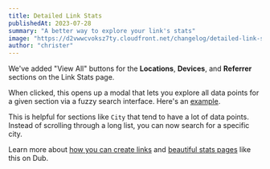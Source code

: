 ```yaml
---
title: Detailed Link Stats
publishedAt: 2023-07-28
summary: "A better way to explore your link's stats"
image: "https://d2vwwcvoksz7ty.cloudfront.net/changelog/detailed-link-stats.png"
author: "christer"
---
```


We've added "View All" buttons for the **Locations**, **Devices**, and **Referrer** sections on the Link Stats page.

When clicked, this opens up a modal that lets you explore all data points for a given section via a fuzzy search interface. Here's an [example](https://dub.co/stats/github).

This is helpful for sections like `City` that tend to have a lot of data points. Instead of scrolling through a long list, you can now search for a specific city.

Learn more about [how you can create links](/help/article/how-to-create-link) and [beautiful stats pages](/help/article/public-stats-pages) like this on Dub.

